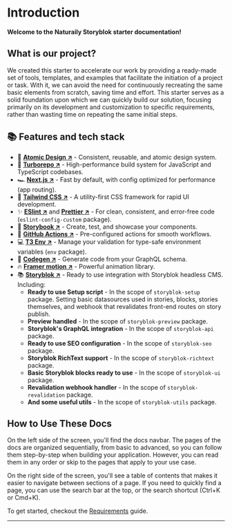 
# Introduction

**Welcome to the Naturaily Storyblok starter documentation!**

## What is our project?

We created this starter to accelerate our work by providing a ready-made set of tools, templates, and examples that facilitate the initiation of a project or task. With it, we can avoid the need for continuously recreating the same basic elements from scratch, saving time and effort. This starter serves as a solid foundation upon which we can quickly build our solution, focusing primarily on its development and customization to specific requirements, rather than wasting time on repeating the same initial steps.

## 📚 Features and tech stack

- 💎 **[Atomic Design ↗](https://atomicdesign.bradfrost.com/chapter-2/)** - Consistent, reusable, and atomic design system.
- 🙌 **[Turborepo ↗](https://turbo.build/repo)** - High-performance build system for JavaScript and TypeScript codebases.
- 🏎️ **[Next.js ↗](https://nextjs.org/)** - Fast by default, with config optimized for performance (app routing).
- 💅 **[Tailwind CSS ↗](https://tailwindcss.com/)** - A utility-first CSS framework for rapid UI development.
- ✨ **[ESlint ↗](https://eslint.org/)** and **[Prettier ↗](https://prettier.io/)** - For clean, consistent, and error-free code (`eslint-config-custom` package).
- 📕 **[Storybook ↗](https://storybook.js.org/)** - Create, test, and showcase your components.
- 🚀 **[GitHub Actions ↗](https://github.com/features/actions)** - Pre-configured actions for smooth workflows.
- 💻 **[T3 Env ↗](https://env.t3.gg/)** - Manage your validation for type-safe environment variables (`env` package).
- 🧬 **[Codegen ↗](https://the-guild.dev/graphql/codegen)** - Generate code from your GraphQL schema.
- 🔥 **[Framer motion ↗](https://www.framer.com/motion/)** - Powerful animation library.
- 📚 **[Storyblok ↗](https://www.storyblok.com/)** - Ready to use integration with Storyblok headless CMS. Including:
  - **Ready to use Setup script** - In the scope of `storyblok-setup` package. Setting basic datasources used in stories, blocks, stories themselves, and webhook that revalidates front-end routes on story publish.
  - **Preview handled** - In the scope of `storyblok-preview` package.
  - **Storyblok's GraphQL integration** - In the scope of `storyblok-api` package.
  - **Ready to use SEO configuration** - In the scope of `storyblok-seo` package.
  - **Storyblok RichText support** - In the scope of `storyblok-richtext` package.
  - **Basic Storyblok blocks ready to use** - In the scope of `storyblok-ui` package.
  - **Revalidation webhook handler** - In the scope of `storyblok-revalidation` package.
  - **And some useful utils** - In the scope of `storyblok-utils` package.

## How to Use These Docs

On the left side of the screen, you'll find the docs navbar. The pages of the docs are organized sequentially, from basic to advanced, so you can follow them step-by-step when building your application. However, you can read them in any order or skip to the pages that apply to your use case.

On the right side of the screen, you'll see a table of contents that makes it easier to navigate between sections of a page. If you need to quickly find a page, you can use the search bar at the top, or the search shortcut (Ctrl+K or Cmd+K).

To get started, checkout the [Requirements](/getting-started/requirements) guide.

---

<Cards>
  <Card title="Requirements" href="/getting-started/requirements" arrow />
  <Card title="Installation" href="/getting-started/installation" arrow />
  <Card title="Deploy on Vercel" href="/getting-started/deploy-on-vercel" arrow />
  <Card title="Project structure" href="/project-structure" arrow />
</Cards>
